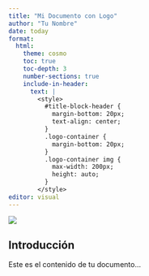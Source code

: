 ```yaml
---
title: "Mi Documento con Logo"
author: "Tu Nombre"
date: today
format:
  html:
    theme: cosmo
    toc: true
    toc-depth: 3
    number-sections: true
    include-in-header:
      text: |
        <style>
          #title-block-header {
            margin-bottom: 20px;
            text-align: center;
          }
          .logo-container {
            margin-bottom: 20px;
          }
          .logo-container img {
            max-width: 200px;
            height: auto;
          }
        </style>
editor: visual
---
```


::: {.logo-container}
![](img/ciir_en-negro-vertical.jpg)
:::

## Introducción

Este es el contenido de tu documento...